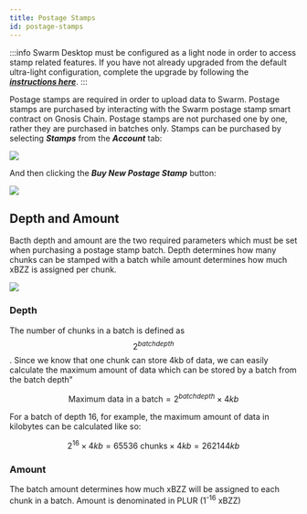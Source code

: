 ```yaml
---
title: Postage Stamps
id: postage-stamps
---
```


:::info
Swarm Desktop must be configured as a light node in order to access stamp related features. If you have not already upgraded from the default ultra-light configuration, complete the upgrade by following the ***[instructions here](/docs/desktop/configuration#upgrading-from-an-ultra-light-to-a-light-node)***.
:::

Postage stamps are required in order to upload data to Swarm. Postage stamps are purchased by interacting with the Swarm postage stamp smart contract on Gnosis Chain. Postage stamps are not purchased one by one, rather they are purchased in batches only. Stamps can be purchased by selecting ***Stamps*** from the ***Account*** tab:

![](/img/stamps1.png)

And then clicking the ***Buy New Postage Stamp*** button:

![](/img/stamps2.png)

## Depth and Amount

Bacth depth and amount are the two required parameters which must be set when purchasing a postage stamp batch. Depth determines how many chunks can be stamped with a batch while amount determines how much xBZZ is assigned per chunk.

![](/img/stamps3.png)

### Depth

The number of chunks in a batch is defined as $$2^{batchdepth}$$. Since we know that one chunk can store 4kb of data, we can easily calculate the maximum amount of data which can be stored by a batch from the batch depth"

$$
\text{Maximum data in a batch} = 2^{batchdepth} \times 4kb   
$$

For a batch of depth 16, for example, the maximum amount of data in kilobytes can be calculated like so:

$$
2^{16} \times 4kb = 65536 \text{ chunks} \times 4kb = 262144kb
$$



<DepthCalc></DepthCalc>

### Amount

The batch amount determines how much xBZZ will be assigned to each chunk in a batch. Amount is denominated in PLUR (1<sup>-16</sup> xBZZ)